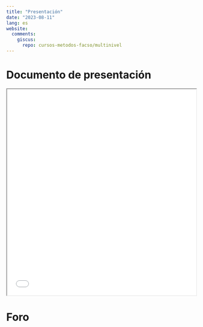 ```yaml
---
title: "Presentación"
date: "2023-08-11"
lang: es
website:
  comments:
    giscus:
      repo: cursos-metodos-facso/multinivel
---
```


# Documento de presentación

<iframe src=/slides/01-mlmintro.html height="550" width=100% allowfullscreen="true">
</iframe> 


# Foro

<script src="https://giscus.app/client.js"
        data-repo="cursos-metodos-facso/multinivel"
        data-repo-id="MDEwOlJlcG9zaXRvcnkyMDA3MTE2MDk="
        data-category="Q&A"
        data-category-id="DIC_kwDOC_aduc4CYhjI"
        data-mapping="title"
        data-strict="0"
        data-reactions-enabled="1"
        data-emit-metadata="0"
        data-input-position="bottom"
        data-theme="light"
        data-lang="es"
        crossorigin="anonymous"
        async>
</script>

